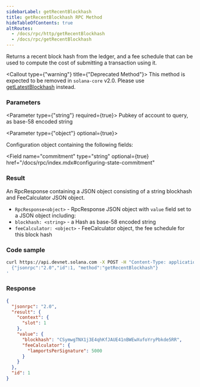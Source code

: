 ```yaml
---
sidebarLabel: getRecentBlockhash
title: getRecentBlockhash RPC Method
hideTableOfContents: true
altRoutes:
  - /docs/rpc/http/getRecentBlockhash
  - /docs/rpc/getRecentBlockhash
---
```


Returns a recent block hash from the ledger, and a fee schedule that can be used
to compute the cost of submitting a transaction using it.

<Callout type={"warning"} title={"Deprecated Method"}>
  This method is expected to be removed in `solana-core` v2.0. Please use
  [getLatestBlockhash](/docs/rpc/http/getlatestblockhash) instead.
</Callout>

<DocSideBySide>

<DocLeftSide>

### Parameters

<Parameter type={"string"} required={true}>
  Pubkey of account to query, as base-58 encoded string
</Parameter>

<Parameter type={"object"} optional={true}>

Configuration object containing the following fields:

<Field
  name="commitment"
  type="string"
  optional={true}
  href="/docs/rpc/index.mdx#configuring-state-commitment"
></Field>

</Parameter>

### Result

An RpcResponse containing a JSON object consisting of a string blockhash and
FeeCalculator JSON object.

- `RpcResponse<object>` - RpcResponse JSON object with `value` field set to a
  JSON object including:
- `blockhash: <string>` - a Hash as base-58 encoded string
- `feeCalculator: <object>` - FeeCalculator object, the fee schedule for this
  block hash

</DocLeftSide>

<DocRightSide>

### Code sample

```bash
curl https://api.devnet.solana.com -X POST -H "Content-Type: application/json" -d '
  {"jsonrpc":"2.0","id":1, "method":"getRecentBlockhash"}
'
```

### Response

```json
{
  "jsonrpc": "2.0",
  "result": {
    "context": {
      "slot": 1
    },
    "value": {
      "blockhash": "CSymwgTNX1j3E4qhKfJAUE41nBWEwXufoYryPbkde5RR",
      "feeCalculator": {
        "lamportsPerSignature": 5000
      }
    }
  },
  "id": 1
}
```

</DocRightSide>
</DocSideBySide>
